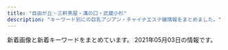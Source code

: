 ```yaml
---
title: "自由が丘・三軒茶屋・溝の口・武蔵小杉"
description: "キーワード別にの巨乳アジアン・チャイナエステ嬢情報をまとめました。"
---
```


新着画像と新着キーワードをまとめています。
2021年05月03日の情報です。

<DmmAffiliateIns />
<KeywordTable
  shops={
    [
    {
        "station": "\u4e09\u8ed2\u8336\u5c4b\u99c5\u5357\u53e3",
        "url": "http://www.jojo.mensnv.com/",
        "name": "JoJo",
        "img_links": [
            "http://www.jojo.mensnv.com/files/003.jpg",
            "http://www.jojo.mensnv.com/files/005.jpg",
            "http://www.jojo.mensnv.com/images/mobile.jpg",
            "http://www.jojo.mensnv.com/files/005-02.jpg",
            "http://www.jojo.mensnv.com/files/011-02.jpg",
            "http://www.jojo.mensnv.com/images/slider/01.jpg",
            "http://www.jojo.mensnv.com/files/004-02.jpg",
            "http://www.jojo.mensnv.com/files/004-03.jpg",
            "http://www.jojo.mensnv.com/files/006.jpg",
            "http://www.jojo.mensnv.com/files/012-02.jpg",
            "http://www.jojo.mensnv.com/files/010.jpg",
            "http://www.jojo.mensnv.com/images/backlistbtn.png",
            "http://www.jojo.mensnv.com/files/013-02.jpg",
            "http://www.jojo.mensnv.com/files/013.jpg",
            "http://www.jojo.mensnv.com/files/001.jpg",
            "http://www.jojo.mensnv.com/files/007-03.jpg",
            "http://www.jojo.mensnv.com/files/009-03.jpg",
            "http://www.jojo.mensnv.com/files/013-03.jpg",
            "http://www.jojo.mensnv.com/images/slider/03.jpg",
            "http://www.jojo.mensnv.com/files/007.jpg",
            "http://www.jojo.mensnv.com/files/002-03.jpg",
            "http://www.jojo.mensnv.com/files/001-03.jpg",
            "http://www.jojo.mensnv.com/files/014-02.jpg",
            "http://www.jojo.mensnv.com/images/slider/02.jpg",
            "http://www.jojo.mensnv.com/images/showCover.png",
            "http://www.jojo.mensnv.com/files/014-03.jpg",
            "http://www.jojo.mensnv.com/images/tel.png",
            "http://www.jojo.mensnv.com/files/002.jpg",
            "http://www.jojo.mensnv.com/files/014.jpg",
            "http://www.jojo.mensnv.com/files/003-03.jpg",
            "http://www.jojo.mensnv.com/files/009-02.jpg",
            "http://www.jojo.mensnv.com/files/010-02.jpg",
            "http://www.jojo.mensnv.com/files/012-03.jpg",
            "http://www.jojo.mensnv.com/files/001-02.jpg",
            "http://www.jojo.mensnv.com/files/009.jpg",
            "http://www.jojo.mensnv.com/files/003-02.jpg",
            "http://www.jojo.mensnv.com/files/011-03.jpg",
            "http://www.jojo.mensnv.com/files/006-02.jpg",
            "http://www.jojo.mensnv.com/files/007-02.jpg",
            "http://www.jojo.mensnv.com/files/005-03.jpg",
            "http://www.jojo.mensnv.com/files/002-02.jpg",
            "http://www.jojo.mensnv.com/files/006-03.jpg",
            "http://www.jojo.mensnv.com/files/011.jpg",
            "http://www.jojo.mensnv.com/images/coverGirlParts.png",
            "http://www.jojo.mensnv.com/files/012.jpg",
            "http://www.jojo.mensnv.com/files/004.jpg",
            "http://www.jojo.mensnv.com/files/010-03.jpg"
        ],
        "keywords": {
            "85": 9,
            "86": 12,
            "C": 3,
            "84": 6,
            "88": 3,
            "D": 18,
            "\u30bb\u30af\u30b7\u30fc": 1
        }
    },
    {
        "url": "http://www.esthe.esraku.com/",
        "img_links": [
            "http://www.esthe.esraku.com/files/002.jpg",
            "http://www.esthe.esraku.com/files/004.jpg",
            "http://www.esthe.esraku.com/files/005.jpg",
            "http://www.esthe.esraku.com/images/s_top_therapist.png",
            "http://www.esthe.esraku.com/images/slider-img002.jpg",
            "http://www.esthe.esraku.com/images/m4.jpg",
            "http://www.esthe.esraku.com/images/m6.jpg",
            "http://www.esthe.esraku.com/files/006.jpg",
            "http://www.esthe.esraku.com/images/slider-img001.jpg",
            "http://www.esthe.esraku.com/images/s_news.png",
            "http://www.esthe.esraku.com/files/003.jpg",
            "http://www.esthe.esraku.com/images/m1.jpg",
            "http://www.esthe.esraku.com/images/s_message.png",
            "http://www.esthe.esraku.com/images/m3.jpg",
            "http://www.esthe.esraku.com/images/s_pickup.png",
            "http://www.esthe.esraku.com/files/001.jpg",
            "http://www.esthe.esraku.com/images/m2.jpg"
        ],
        "name": "\u53f0\u6e7e\u30a8\u30b9\u30c6",
        "keywords": {
            "E": 8,
            "88": 8,
            "87": 16,
            "86": 8,
            "85": 8,
            "91": 8,
            "D": 40
        },
        "station": "\u4e09\u8ed2\u8336\u5c4b\u99c5\u5357\u53e3"
    },
    {
        "keywords": {
            "86": 5,
            "D": 6,
            "C": 17,
            "87": 2,
            "84": 1,
            "E": 1
        },
        "img_links": [
            "http://kagayaki.jpn.cm/photos/sites/35/2016/08/staff32.jpg",
            "http://kagayaki.jpn.cm/images/girl-z2.jpg",
            "http://kagayaki.jpn.cm/images/room2.jpg",
            "http://kagayaki.jpn.cm/photos/sites/35/2016/11/12.jpg",
            "http://kagayaki.jpn.cm/images/staff_line.png",
            "http://kagayaki.jpn.cm/images/staff0.jpg",
            "http://kagayaki.jpn.cm/images/room6.jpg",
            "http://kagayaki.jpn.cm/images/room5.jpg",
            "http://kagayaki.jpn.cm/photos/sites/35/2016/09/637893871729784570.jpg",
            "http://kagayaki.jpn.cm/images/bj3.png",
            "http://kagayaki.jpn.cm/images/room3.jpg",
            "http://kagayaki.jpn.cm/photos/sites/35/2020/10/2020100418535814.jpg",
            "http://kagayaki.jpn.cm/images/end1.jpg",
            "http://kagayaki.jpn.cm/images/top.jpg",
            "http://kagayaki.jpn.cm/images/girl-z1.jpg",
            "http://kagayaki.jpn.cm/images/mobile2.jpg",
            "http://kagayaki.jpn.cm/images/room1.jpg",
            "http://kagayaki.jpn.cm/images/room4.jpg",
            "http://kagayaki.jpn.cm/photos/sites/35/2016/08/staff3.jpg",
            "http://kagayaki.jpn.cm/photos/sites/35/2016/11/11.jpg",
            "http://kagayaki.jpn.cm/images/mobile.jpg",
            "http://kagayaki.jpn.cm/photos/sites/35/2016/11/1.jpg",
            "http://kagayaki.jpn.cm/photos/sites/35/2017/11/2017110107513579.jpg",
            "http://kagayaki.jpn.cm/photos/sites/35/2019/09/2019092518230998.jpg"
        ],
        "station": "\u4e09\u8ed2\u8336\u5c4b\u99c5\u5317\u53e3",
        "url": "http://kagayaki.jpn.cm/",
        "name": "\u661f\u306e\u8f1d\u304d"
    },
    {
        "url": "http://ms-rlx.com/",
        "img_links": [
            "http://ms-rlx.com/img/ttl_staff.png",
            "http://ms-rlx.com/img/ttl_tnew.png",
            "http://ms-rlx.com/staff/ruri/01mb.jpg",
            "http://ms-rlx.com/img/access/road03.jpg",
            "http://ms-rlx.com/img/ttl_rec.png",
            "http://ms-rlx.com/img/youtube.jpg",
            "http://ms-rlx.com/img/ttl_concept.png",
            "http://ms-rlx.com/img/att.png",
            "http://ms-rlx.com/staff/milk/01mb.jpg",
            "http://ms-rlx.com/pic/head.png",
            "http://ms-rlx.com/staff/ringo/01.jpg",
            "http://ms-rlx.com/img/access/road01.jpg",
            "http://ms-rlx.com/staff/sachan/01mb.jpg",
            "http://ms-rlx.com/staff/milk/01.jpg",
            "http://ms-rlx.com/img/ttl_mobile.png",
            "http://ms-rlx.com/staff/ringo/01mb.jpg",
            "http://ms-rlx.com/img/msgbtn.png",
            "http://ms-rlx.com/staff/sachan/01.jpg",
            "http://ms-rlx.com/img/access/road02.jpg",
            "http://ms-rlx.com/staff/momo/01.jpg",
            "http://ms-rlx.com/i/files/homeimg.jpg",
            "http://ms-rlx.com/staff/ruri/01.jpg",
            "http://ms-rlx.com/staff/momo/01mb.jpg"
        ],
        "keywords": {
            "C": 14
        },
        "station": "\u81ea\u7531\u304c\u4e18\u99c5\u5357\u53e3",
        "name": "\u697d\u697d\u5c4b"
    },
    {
        "name": "\u305f\u3093\u307d\u307d",
        "url": "http://annex-jp.info/",
        "keywords": {},
        "img_links": [
            "http://annex-jp.info/images/mayumi.jpg",
            "http://annex-jp.info/images/riri.jpg",
            "http://www.annex-jp.info/i/img/sayuri.jpg",
            "http://www.annex-jp.info/i/img/mari.jpg",
            "http://annex-jp.info/images/mari.jpg",
            "http://annex-jp.info/images/kp-info.jpg",
            "http://www.annex-jp.info/i/img/riri.jpg",
            "http://www.annex-jp.info/i/img/yoho.jpg",
            "http://annex-jp.info/images/nana.jpg",
            "http://annex-jp.info/images/info.png",
            "http://annex-jp.info/images/yoho.jpg",
            "http://www.annex-jp.info/i/img/mayumi.jpg",
            "http://annex-jp.info/images/sayuri.jpg",
            "http://www.annex-jp.info/i/img/nana.jpg"
        ],
        "station": "\u81ea\u7531\u304c\u4e18\u99c5\u5317\u53e3"
    },
    {
        "station": "\u4e8c\u5b50\u7389\u5ddd\u99c5\u6771\u53e3",
        "img_links": [
            "https://ohbay.relaxjp.com/css/top0001.jpg",
            "https://ohbay.relaxjp.com/images/call.png",
            "https://ohbay.relaxjp.com/css/foot.jpg",
            "https://ohbay.relaxjp.com/css/staff/staff03.jpg",
            "https://ohbay.relaxjp.com/css/osusume02.jpg",
            "https://ohbay.relaxjp.com/css/top03.jpg",
            "https://ohbay.relaxjp.com/css/osusume03.jpg",
            "https://ohbay.relaxjp.com/css/staff/staff01.jpg",
            "https://ohbay.relaxjp.com/css/staff/staff02.jpg",
            "https://ohbay.relaxjp.com/css/osusume001.jpg",
            "https://ohbay.relaxjp.com/css/m-head.jpg",
            "https://ohbay.relaxjp.com/css/staff/staff04.jpg",
            "https://ohbay.relaxjp.com/css/top02.jpg"
        ],
        "keywords": {},
        "url": "https://ohbay.relaxjp.com/",
        "name": "Oh Baby"
    },
    {
        "keywords": {},
        "url": "https://haruya.xyz.mn/",
        "station": "\u4e8c\u5b50\u7389\u5ddd\u99c5\u897f\u53e3",
        "name": "\u6625\u5c4b",
        "img_links": []
    },
    {
        "img_links": [
            "http://www.brilliance.mesthe.com/files/002-03.jpg",
            "http://www.brilliance.mesthe.com/files/001.jpg",
            "http://www.brilliance.mesthe.com/images/main_top.png",
            "http://www.brilliance.mesthe.com/files/005-02.jpg",
            "http://www.brilliance.mesthe.com/files/002-02.jpg",
            "http://www.brilliance.mesthe.com/images/maga.jpg",
            "http://www.brilliance.mesthe.com/images/zi_massage.png",
            "http://www.brilliance.mesthe.com/files/002.jpg",
            "http://www.brilliance.mesthe.com/images/zi_staff.png",
            "http://www.brilliance.mesthe.com/images/infotiao1.jpg",
            "http://www.brilliance.mesthe.com/files/004.jpg",
            "http://www.brilliance.mesthe.com/images/xian.png",
            "http://www.brilliance.mesthe.com/files/001-02.jpg",
            "http://www.brilliance.mesthe.com/images/shop/shop03.jpg",
            "http://www.brilliance.mesthe.com/images/s2.jpg",
            "http://www.brilliance.mesthe.com/images/s1.jpg",
            "http://www.brilliance.mesthe.com/images/main_bottom.png",
            "http://www.brilliance.mesthe.com/files/005-03.jpg",
            "http://www.brilliance.mesthe.com/files/003.jpg",
            "http://www.brilliance.mesthe.com/images/shop/shop02.jpg",
            "http://www.brilliance.mesthe.com/images/tel.png",
            "http://www.brilliance.mesthe.com/files/004-02.jpg",
            "http://www.brilliance.mesthe.com/files/003-03.jpg",
            "http://www.brilliance.mesthe.com/images/new1.png",
            "http://www.brilliance.mesthe.com/images/service.png",
            "http://www.brilliance.mesthe.com/images/s3.jpg",
            "http://www.brilliance.mesthe.com/files/003-02.jpg",
            "http://www.brilliance.mesthe.com/images/pick.png",
            "http://www.brilliance.mesthe.com/files/005.jpg",
            "http://www.brilliance.mesthe.com/images/shop/shop01.jpg",
            "http://www.brilliance.mesthe.com/images/shop/shop04.jpg",
            "http://www.brilliance.mesthe.com/files/004-03.jpg",
            "http://www.brilliance.mesthe.com/images/new3.png",
            "http://www.brilliance.mesthe.com/files/001-03.jpg"
        ],
        "name": "\u30d6\u30ea\u30ea\u30a2\u30f3\u30b9",
        "station": "\u4e09\u8ed2\u8336\u5c4b\u99c5\u4e16\u7530\u8c37\u901a\u308a\u53e3",
        "keywords": {
            "87": 1,
            "C": 2,
            "85": 2,
            "D": 3,
            "86": 2
        },
        "url": "http://www.brilliance.mesthe.com/"
    },
    {
        "url": "http://esthegt.xyz/ymd/",
        "img_links": [
            "http://esthegt.xyz/ymd/images/button-2.png",
            "http://esthegt.xyz/ymd/images/button-1.png",
            "http://esthegt.xyz/ymd/images/tt.png",
            "http://esthegt.xyz/ymd/girl/7.jpg",
            "http://esthegt.xyz/ymd/images/button-6.png",
            "http://esthegt.xyz/ymd/girl/9.jpg",
            "http://esthegt.xyz/ymd/images/button-4.png",
            "http://esthegt.xyz/ymd/girl/6.jpg",
            "http://esthegt.xyz/ymd/images/call.png",
            "http://esthegt.xyz/ymd/images/button-3.png",
            "http://esthegt.xyz/ymd/girl/8.jpg",
            "http://esthegt.xyz/ymd/images/button-5.png",
            "http://esthegt.xyz/ymd/girl/10.jpg",
            "http://esthegt.xyz/ymd/girl/11.jpg"
        ],
        "keywords": {},
        "name": "\u5922\u898b\u5802",
        "station": "\u99d2\u6ca2\u5927\u5b66\u99c5\u99d2\u6ca2\u516c\u5712\u53e3"
    },
    {
        "img_links": [
            "http://www.hanamizuki.esturl.com/files/005.jpg",
            "http://www.hanamizuki.esturl.com/img/pickup.jpg",
            "http://www.hanamizuki.esturl.com/img/ttl_info.png",
            "http://www.hanamizuki.esturl.com/img/goback.jpg",
            "http://www.hanamizuki.esturl.com/files/006.jpg",
            "http://www.hanamizuki.esturl.com/files/001-02.jpg",
            "http://www.hanamizuki.esturl.com/img/header03.png",
            "http://www.hanamizuki.esturl.com/files/006-02.jpg",
            "http://www.hanamizuki.esturl.com/img/btn_side_mobile.jpg",
            "http://www.hanamizuki.esturl.com/files/003-02.jpg",
            "http://www.hanamizuki.esturl.com/files/002.jpg",
            "http://www.hanamizuki.esturl.com/img/ttl_news.png",
            "http://www.hanamizuki.esturl.com/img/btn_blog.png",
            "http://www.hanamizuki.esturl.com/files/004.jpg",
            "http://www.hanamizuki.esturl.com/files/001.jpg",
            "http://www.hanamizuki.esturl.com/files/005-02.jpg",
            "http://www.hanamizuki.esturl.com/files/002-02.jpg",
            "http://www.hanamizuki.esturl.com/files/004-02.jpg",
            "http://www.hanamizuki.esturl.com/files/003.jpg"
        ],
        "name": "\u770b\u8b77\u7f8e\u5c11\u5973",
        "url": "http://www.hanamizuki.esturl.com/",
        "station": "\u4e09\u8ed2\u8336\u5c4b\u99c5\u5317\u53e3B",
        "keywords": {
            "87": 6,
            "85": 2,
            "88": 2,
            "C": 20,
            "86": 2,
            "D": 6
        }
    },
    {
        "keywords": {},
        "name": "\u6625\u306e\u604b",
        "img_links": [
            "http://www.es-flower.link/sp/images/rec2.jpg",
            "http://www.es-flower.link/sp/menu/interior.jpg",
            "http://www.es-flower.link/sp/images/int2.jpg",
            "http://www.es-flower.link/sp/images/ac1.jpg",
            "http://www.es-flower.link/images/6.jpg",
            "http://www.es-flower.link/img/mizuki1.jpg",
            "http://www.es-flower.link/sp/img/nene1.jpg",
            "http://www.es-flower.link/img/huyumi1.jpg",
            "http://www.es-flower.link/img/yume1.jpg",
            "http://www.es-flower.link/sp/images/3.jpg",
            "http://www.es-flower.link/images/head.jpg",
            "http://www.es-flower.link/images/1.jpg",
            "http://www.es-flower.link/sp/menu/staff.jpg",
            "http://www.es-flower.link/sp/images/footer.jpg",
            "http://www.es-flower.link/sp/images/rec3.jpg",
            "http://www.es-flower.link/img/yuyu1.jpg",
            "http://www.es-flower.link/images/news.jpg",
            "http://www.es-flower.link/img/koyuki1.jpg",
            "http://www.es-flower.link/sp/images/sys3.jpg",
            "http://www.es-flower.link/sp/img/yuyu1.jpg",
            "http://www.es-flower.link/images/rec1.png",
            "http://www.es-flower.link/sp/images/6.jpg",
            "http://www.es-flower.link/sp/images/sisu.jpg",
            "http://www.es-flower.link/images/ta.jpg",
            "http://www.es-flower.link/images/sm.jpg",
            "http://www.es-flower.link/sp/images/int1.jpg",
            "http://www.es-flower.link/sp/images/staff_t.jpg",
            "http://www.es-flower.link/sp/images/newsb.png",
            "http://www.es-flower.link/sp/img/yume1.jpg",
            "http://www.es-flower.link/images/2.jpg",
            "http://www.es-flower.link/sp/img/arisa1.jpg",
            "http://www.es-flower.link/images/interior_t.jpg",
            "http://www.es-flower.link/images/7.jpg",
            "http://www.es-flower.link/images/5.jpg",
            "http://www.es-flower.link/sp/images/pc.jpg",
            "http://www.es-flower.link/images/sys.png",
            "http://www.es-flower.link/images/int1.png",
            "http://www.es-flower.link/sp/images/sisu_t.jpg",
            "http://www.es-flower.link/sp/images/sys1.jpg",
            "http://www.es-flower.link/sp/img/huyumi1.jpg",
            "http://www.es-flower.link/sp/img/koyuki1.jpg",
            "http://www.es-flower.link/sp/images/sys2.jpg",
            "http://www.es-flower.link/images/staff_t.jpg",
            "http://www.es-flower.link/sp/images/tel.jpg",
            "http://www.es-flower.link/sp/images/interior_t.jpg",
            "http://www.es-flower.link/images/3.jpg",
            "http://www.es-flower.link/img/arisa1.jpg",
            "http://www.es-flower.link/sp/images/4.jpg",
            "http://www.es-flower.link/images/int2.png",
            "http://www.es-flower.link/sp/img/mizuki1.jpg",
            "http://www.es-flower.link/sp/images/rec1.jpg",
            "http://www.es-flower.link/sp/images/head.png",
            "http://www.es-flower.link/images/rec2.jpg",
            "http://www.es-flower.link/sp/images/time.jpg",
            "http://www.es-flower.link/sp/images/5.jpg",
            "http://www.es-flower.link/img/nene1.jpg",
            "http://www.es-flower.link/sp/images/1.jpg",
            "http://www.es-flower.link/sp/images/2.jpg",
            "http://www.es-flower.link/sp/images/7.jpg",
            "http://www.es-flower.link/sp/menu/top.jpg",
            "http://www.es-flower.link/sp/images/top.jpg",
            "http://www.es-flower.link/sp/images/news.jpg",
            "http://www.es-flower.link/images/info.jpg",
            "http://www.es-flower.link/images/4.jpg",
            "http://www.es-flower.link/images/mobile.jpg"
        ],
        "station": "\u81ea\u7531\u304c\u4e18\u99c5\u5317\u53e3",
        "url": "http://www.es-flower.link/"
    },
    {
        "url": "http://koukoku.xyz/angel/",
        "name": "Angel\uff5e\u30a8\u30f3\u30b8\u30a7\u30eb",
        "keywords": {
            "88": 1,
            "90": 3,
            "89": 1,
            "C": 1,
            "86": 1,
            "D": 5
        },
        "img_links": [
            "http://koukoku.xyz/angel/css/staff/staff00006.jpg",
            "http://koukoku.xyz/angel/css/m-head01.jpg",
            "http://koukoku.xyz/angel/css/staff/staff0002.jpg",
            "http://koukoku.xyz/angel/css/osusume15.jpg",
            "http://koukoku.xyz/angel/css/staff/staff0003.jpg",
            "http://koukoku.xyz/angel/css/staff/staff0004.jpg",
            "http://koukoku.xyz/angel/css/staff/staff0001.jpg",
            "http://koukoku.xyz/angel/css/cam001.jpg",
            "http://koukoku.xyz/angel/css/m-top04.jpg",
            "http://koukoku.xyz/angel/css/staff/staff0005.jpg",
            "http://koukoku.xyz/angel/images/call.png"
        ],
        "station": "\u4e8c\u5b50\u7389\u5ddd\u99c5\u897f\u53e3"
    },
    {
        "url": "http://clair.work/",
        "img_links": [
            "http://clair.work/images/icon_ranking_03.png",
            "http://clair.work/staff/humi1.jpg",
            "http://clair.work/images/icon_new.png",
            "http://clair.work/images/icon_ranking_02.png",
            "http://clair.work/images/recruit/nagare_05.png",
            "http://clair.work/images/recruit/nagare_07.png",
            "http://clair.work/images/recruit/nagare_03.jpg",
            "http://clair.work/images/recruit/point_09.png",
            "http://clair.work/staff/kasumi1.jpg",
            "http://clair.work/images/recruit/nagare_01.jpg",
            "http://clair.work/images/recruit/point_05.png",
            "http://clair.work/images/recruit/point_07.png",
            "http://clair.work/staff/mayu1.jpg",
            "http://clair.work/staff/yua1.jpg",
            "http://clair.work/images/head_therapist.jpg",
            "http://clair.work/images/icon_ranking_05.png",
            "http://clair.work/images/recruit/sp_mainvisual.jpg",
            "http://clair.work/images/mainvisual_02_s.jpg",
            "http://clair.work/images/sw_home.png",
            "http://clair.work/images/mainvisual_02.jpg",
            "http://clair.work/images/trigger.jpg",
            "http://clair.work/images/recruit/point_03.png",
            "http://clair.work/images/recruit/point_08.png",
            "http://clair.work/images/recruit/req_03.jpg",
            "http://clair.work/images/recruit/nagare_02.jpg",
            "http://clair.work/images/mainvisual_01_s.jpg",
            "http://clair.work/images/recruit/message_03.png",
            "http://clair.work/images/icon_ranking_01.png",
            "http://clair.work/images/recruit/point_04.png",
            "http://clair.work/images/recruit/nagare_06.png",
            "http://clair.work/staff/ayaka1.jpg",
            "http://clair.work/images/head_interior.jpg",
            "http://clair.work/images/icon_ranking_04.png",
            "http://clair.work/images/recruit/point_06.png",
            "http://clair.work/staff/humi2.jpg",
            "http://clair.work/images/sw_tel.png",
            "http://clair.work/images/mainvisual_01.jpg",
            "http://clair.work/images/no_image.jpg"
        ],
        "keywords": {
            "D": 4,
            "E": 2,
            "C": 4
        },
        "name": "Clair \uff5e\u30af\u30ec\u30fc\u30eb\uff5e",
        "station": "\u5b66\u82b8\u5927\u5b66\u99c5\u897f\u53e3"
    },
    {
        "name": "\u8d64\u30d0\u30e9",
        "img_links": [
            "http://chishituyop.xyz/style/images/nav2-sta.png",
            "http://chishituyop.xyz/style/images/s-bian.png",
            "http://chishituyop.xyz/style/images/sys.jpg",
            "http://chishituyop.xyz/style/images/nav-sys.jpg",
            "http://chishituyop.xyz/style/images/t3.png",
            "http://chishituyop.xyz/style/images/index-miru_03.jpg",
            "http://chishituyop.xyz/style/images/t2.png",
            "http://chishituyop.xyz/uploads/210413/1-21041312562W23.jpg",
            "http://chishituyop.xyz/uploads/210413/1-21041312560R29.jpg",
            "http://chishituyop.xyz/style/images/index-miru_06.jpg",
            "http://chishituyop.xyz/style/images/index-miru_18.jpg",
            "http://chishituyop.xyz/uploads/201229/1-201229152000Y5.jpg",
            "http://chishituyop.xyz/style/images/t4.jpg",
            "http://chishituyop.xyz/uploads/210413/1-210413125542J5.jpg",
            "http://chishituyop.xyz/style/images/t6.jpg"
        ],
        "station": "\u4e8c\u5b50\u7389\u5ddd\u99c5\u897f\u53e3",
        "url": "http://chishituyop.xyz/",
        "keywords": {}
    },
    {
        "station": "\u7528\u8cc0\u99c5\u6771\u53e3",
        "url": "http://www.wqiowaz.site/",
        "keywords": {
            "94": 4,
            "F": 4,
            "D": 3,
            "84": 2,
            "86": 1
        },
        "name": "Sweet",
        "img_links": [
            "http://www.wqiowaz.site/uploads/200914/1-200914164443K1.jpg",
            "http://www.wqiowaz.site/uploads/201008/1-20100Q55522V7.jpg",
            "http://www.wqiowaz.site/uploads/200630/1-200630094H5294.jpg",
            "http://www.wqiowaz.site/picture/m-top003.jpg",
            "http://www.wqiowaz.site/uploads/201008/1-20100Q55403531.jpg",
            "http://www.wqiowaz.site/uploads/200629/1-200629103204442.jpg",
            "http://www.wqiowaz.site/uploads/200629/1-200629103104120.jpg",
            "http://www.wqiowaz.site/picture/m-top004.jpg",
            "http://www.wqiowaz.site/uploads/201008/1-20100Q5550EL.jpg",
            "http://www.wqiowaz.site/uploads/200630/1-200630094K4325.jpg",
            "http://www.wqiowaz.site/uploads/201008/1-20100Q5541T55.jpg",
            "http://www.wqiowaz.site/picture/m-head01.jpg",
            "http://www.wqiowaz.site/uploads/200629/1-200629103142X4.jpg",
            "http://www.wqiowaz.site/picture/foot01.jpg",
            "http://www.wqiowaz.site/picture/call.png",
            "http://www.wqiowaz.site/uploads/200914/1-20091416442NT.jpg",
            "http://www.wqiowaz.site/picture/cam-01.jpg"
        ]
    },
    {
        "url": "http://in-esthe.com/you/",
        "keywords": {},
        "img_links": [
            "http://in-esthe.com/you/images/r-2.jpg",
            "http://in-esthe.com/you/images/p-8.jpg",
            "http://in-esthe.com/you/images/p-0.jpg",
            "http://in-esthe.com/you/images/botton.jpg",
            "http://in-esthe.com/you/images/p-9.jpg",
            "http://in-esthe.com/you/images/mo.png",
            "http://in-esthe.com/you/images/p-3.jpg",
            "http://cdn.dino-es.com/images/logo/468x60DinoEs.png",
            "http://in-esthe.com/you/images/fla.jpg",
            "http://in-esthe.com/you/images/p-5.jpg",
            "http://in-esthe.com/you/images/r-1.jpg",
            "http://in-esthe.com/you/images/p-4.jpg",
            "http://in-esthe.com/you/images/p-11.jpg",
            "http://in-esthe.com/you/images/p-10.jpg",
            "http://in-esthe.com/you/images/p-7.jpg"
        ],
        "station": "\u5b66\u82b8\u5927\u5b66\u99c5\u6771\u53e3",
        "name": "\u60a0"
    },
    {
        "keywords": {},
        "url": "http://b-berry.work/",
        "station": "\u81ea\u7531\u304c\u4e18\u99c5\u5317\u53e3",
        "img_links": [
            "http://b-berry.work/images/3.jpg",
            "http://b-berry.work/images/1.jpg",
            "http://b-berry.work/images/rec2.jpg",
            "http://b-berry.work/images/int1.jpg",
            "http://b-berry.work/staff/maya.jpg",
            "http://b-berry.work/images/2.jpg",
            "http://b-berry.work/images/interior_t.jpg",
            "http://b-berry.work/images/s1.png",
            "http://b-berry.work/images/rec1.jpg",
            "http://b-berry.work/img/maya1.jpg",
            "http://b-berry.work/images/staff_t.jpg",
            "http://b-berry.work/staff/mona.jpg",
            "http://b-berry.work/img/yuri1.jpg",
            "http://b-berry.work/staff/yuri.jpg",
            "http://b-berry.work/images/ac2.jpg",
            "http://b-berry.work/images/head.jpg",
            "http://b-berry.work/images/sys.jpg",
            "http://b-berry.work/img/mona1.jpg",
            "http://b-berry.work/images/ac1.jpg",
            "http://b-berry.work/images/news.jpg",
            "http://b-berry.work/images/int2.jpg",
            "http://b-berry.work/images/tg.jpg"
        ],
        "name": "\u30d6\u30eb\u30fc\u30d9\u30ea\u30fc"
    },
    {
        "name": "\u5fc3\u697d",
        "station": "\u5b66\u82b8\u5927\u5b66\u99c5\u6771\u53e3",
        "keywords": {
            "C": 2
        },
        "img_links": [
            "http://ms-shinraku.com/staff/ran/01.jpg",
            "http://ms-shinraku.com/img/ttl_staff.png",
            "http://ms-shinraku.com/staff/momoka/01.jpg",
            "http://ms-shinraku.com/pic/topimg2.jpg",
            "http://ms-shinraku.com/staff/yuki/01.jpg",
            "http://ms-shinraku.com/staff/ayumi/01.jpg",
            "http://ms-shinraku.com/i/files/homeimg.jpg",
            "http://ms-shinraku.com/staff/kanako/01.jpg",
            "http://ms-shinraku.com/img/foot.png",
            "http://ms-shinraku.com/staff/mari/01.jpg",
            "http://ms-shinraku.com/pic/topimg1.jpg",
            "http://ms-shinraku.com/pic/head.jpg"
        ],
        "url": "http://ms-shinraku.com/"
    },
    {
        "station": "\u5927\u5ca1\u5c71\u99c5",
        "name": "\u30de\u30c3\u30b5\u30fc\u30b8\u306e\u66d9",
        "img_links": [
            "http://www.miyuki.es-relax.info/images/kp01.jpg",
            "http://www.miyuki.es-relax.info/gals/nana1.jpg",
            "http://www.miyuki.es-relax.info/images/sp03.jpg",
            "http://www.miyuki.es-relax.info/images/info1.jpg",
            "http://www.miyuki.es-relax.info/images/info3.jpg",
            "http://www.miyuki.es-relax.info/gals/yuri1.jpg",
            "http://www.miyuki.es-relax.info/images/sp01.jpg",
            "http://www.miyuki.es-relax.info/images/sp02.jpg",
            "http://www.miyuki.es-relax.info/images/yoyaku.png",
            "http://www.miyuki.es-relax.info/images/info2.jpg",
            "http://www.miyuki.es-relax.info/images/info4.jpg",
            "http://www.miyuki.es-relax.info/gals/yuki1.jpg"
        ],
        "keywords": {},
        "url": "http://www.miyuki.es-relax.info/"
    },
    {
        "url": "http://aosora.work/",
        "keywords": {},
        "name": "\u9752\u7a7a",
        "station": "\u4e09\u8ed2\u8336\u5c4b\u99c5\u5357\u53e3",
        "img_links": [
            "http://aosora.work/staff/sora.jpg",
            "http://aosora.work/images/4.jpg",
            "http://aosora.work/images/s2.jpg",
            "http://aosora.work/images/sys3.png",
            "http://aosora.work/img/risa1.jpg",
            "http://aosora.work/img/sora2.jpg",
            "http://aosora.work/images/3.jpg",
            "http://aosora.work/images/7.jpg",
            "http://aosora.work/img/hina2.jpg",
            "http://aosora.work/images/1.jpg",
            "http://aosora.work/staff/ayumi.jpg",
            "http://aosora.work/images/6.jpg",
            "http://aosora.work/img/miya1.jpg",
            "http://aosora.work/images/s1.png",
            "http://aosora.work/img/hina1.jpg",
            "http://aosora.work/images/int1.png",
            "http://aosora.work/img/karen1.jpg",
            "http://aosora.work/staff/yu.jpg",
            "http://aosora.work/staff/risa.jpg",
            "http://aosora.work/staff/karen.jpg",
            "http://aosora.work/img/karen2.jpg",
            "http://aosora.work/img/yu2.jpg",
            "http://aosora.work/images/5.jpg",
            "http://aosora.work/images/s1.jpg",
            "http://aosora.work/img/momo1.jpg",
            "http://aosora.work/images/news.png",
            "http://aosora.work/staff/miya.jpg",
            "http://aosora.work/images/mobile.png",
            "http://aosora.work/img/sora1.jpg",
            "http://aosora.work/img/momo2.jpg",
            "http://aosora.work/images/interior_t.png",
            "http://aosora.work/images/staff_t.png",
            "http://aosora.work/images/2.jpg",
            "http://aosora.work/images/head.jpg",
            "http://aosora.work/staff/hina.jpg",
            "http://aosora.work/images/sys1.jpg",
            "http://aosora.work/img/yu1.jpg",
            "http://aosora.work/images/8.jpg",
            "http://aosora.work/images/sys2.jpg",
            "http://aosora.work/images/int2.png",
            "http://aosora.work/staff/momo.jpg",
            "http://aosora.work/img/ayumi1.jpg"
        ]
    }
]
}
/>
<DmmAffiliateScript />

